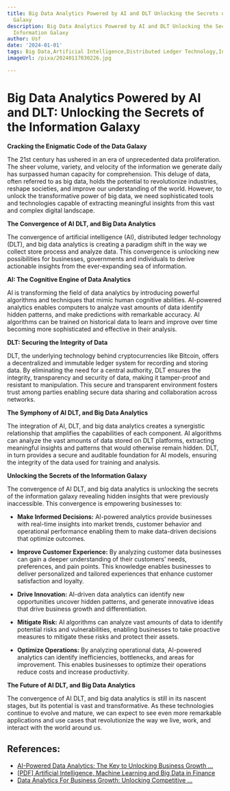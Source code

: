 ```yaml
---
title: Big Data Analytics Powered by AI and DLT Unlocking the Secrets of the Information
  Galaxy
description: Big Data Analytics Powered by AI and DLT Unlocking the Secrets of the
  Information Galaxy
author: Usf
date: '2024-01-01'
tags: Big Data,Artificial Intelligence,Distributed Ledger Technology,Information Galaxy
imageUrl: /pixa/20240117030226.jpg

---
```

# Big Data Analytics Powered  by AI and  DLT: Unlocking the Secrets of the Information Galaxy

**Cracking the Enigmatic Code  of the Data Galaxy**

The 21st century has  ushered  in an era of unprecedented data proliferation. The sheer volume, variety, and  velocity of the information we generate daily has surpassed human capacity for comprehension. This deluge of data,  often referred  to as  big data, holds the potential to revolutionize industries, reshape societies, and improve our understanding of the world. However, to unlock the transformative power of big data, we need sophisticated tools and technologies  capable  of extracting meaningful insights from this vast and complex digital landscape.

**The Convergence of  AI DLT, and Big Data Analytics**

The  convergence  of artificial intelligence (AI), distributed ledger  technology (DLT), and big  data analytics is creating a paradigm shift in the way we collect store process and analyze data. This convergence is unlocking new possibilities for businesses, governments and individuals to derive actionable insights from the ever-expanding sea of information.

**AI: The Cognitive Engine of Data Analytics**

AI  is transforming the field of data analytics by introducing powerful algorithms and  techniques that mimic human cognitive abilities. AI-powered  analytics  enables computers to  analyze vast amounts of data identify hidden patterns, and make predictions with remarkable accuracy. AI algorithms can be trained on historical data to learn and improve over time becoming more sophisticated and effective in their  analysis.

**DLT: Securing the Integrity  of Data**

DLT, the underlying technology behind cryptocurrencies like Bitcoin,  offers a decentralized  and immutable  ledger system for recording and storing data. By eliminating the need for a central authority, DLT ensures  the integrity, transparency and  security of data, making it tamper-proof and  resistant to manipulation. This secure and transparent  environment fosters trust among  parties enabling secure data sharing and collaboration across networks.

**The Symphony of AI DLT,  and Big Data Analytics**

The integration of AI, DLT, and big data analytics creates a synergistic relationship that amplifies  the capabilities of each component. AI algorithms can analyze the vast amounts of data stored on DLT platforms, extracting meaningful  insights and patterns that would otherwise remain hidden. DLT, in turn provides a secure  and auditable foundation for AI models, ensuring the integrity of the data used for training and analysis.

**Unlocking the Secrets of the Information Galaxy**

The convergence of AI  DLT, and big data analytics is unlocking the secrets of the information galaxy revealing hidden insights that were previously inaccessible. This convergence is  empowering businesses to:

* **Make Informed Decisions:**  AI-powered analytics provide businesses with real-time  insights into market trends, customer behavior  and operational performance enabling them to make data-driven decisions that optimize outcomes.

* **Improve Customer Experience:** By analyzing  customer data businesses can gain  a deeper understanding of  their customers'  needs, preferences,  and pain points. This knowledge enables  businesses to deliver personalized and tailored  experiences that enhance customer satisfaction and loyalty.

* **Drive Innovation:** AI-driven data analytics can  identify new opportunities uncover  hidden patterns, and generate innovative ideas  that drive business  growth and differentiation.

*  **Mitigate Risk:** AI algorithms can analyze vast amounts of data to identify  potential  risks and vulnerabilities, enabling businesses to take proactive measures to mitigate these risks and protect their assets.

* **Optimize Operations:** By analyzing operational data, AI-powered analytics can identify inefficiencies, bottlenecks, and areas for  improvement. This enables businesses to optimize their operations reduce costs and increase productivity.

**The Future of AI DLT, and  Big Data Analytics**

The convergence of AI DLT,  and big data analytics is  still in its nascent stages, but its potential is vast and  transformative. As these technologies continue to evolve and mature, we can expect to see even more remarkable  applications and use cases that revolutionize the way we live, work, and interact with the world around us.

## References:
- [AI-Powered Data Analytics: The Key to Unlocking Business Growth ...](https://www.linkedin.com/pulse/ai-powered-data-analytics-key-unlocking-business)
- [[PDF] Artificial Intelligence, Machine Learning and Big Data in Finance](https://www.oecd.org/finance/financial-markets/Artificial-intelligence-machine-learning-big-data-in-finance.pdf)
- [Data Analytics For Business Growth: Unlocking Competitive ...](https://www.linkedin.com/pulse/data-analytics-business-growth-unlocking-kbv0f)
